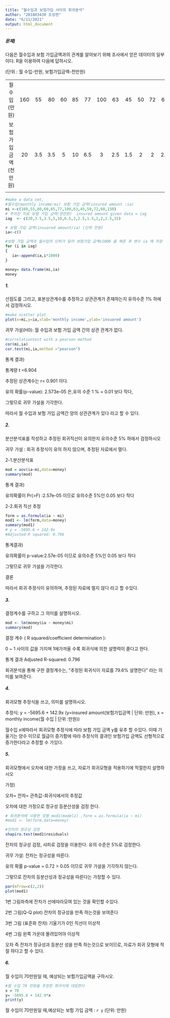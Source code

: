 ```yaml
---
title: "월수입과 보험가입 사이의 회귀분석"
author: "201803430 조성현"
date: "6/11/2021"
output: html_document
---
```


##### 문제)

다음은 월수입과 보험 가입금액과의 관계를 알아보기 위해 조사에서 얻은 데이터의 일부이다. R을 이용하여 다음에 답하시오. 

(단위 : 월 수입-만원, 보험가입금액-천만원)


|||||||||||||||
|:---:|:---:|:---:|:---:|:---:|:---:|:---:|:---:|:---:|:---:|:---:|:---:|:---:|:---:|
|월 수입 (만원)|	160	|55|	80|	60|	85|	77|	100|	63|	45|	50|72|60|150|
|보험가입금액 (천만원)|	20|	3.5|	3.5|	5|	10|	6.5|	3|	2.5|	1.5|	2|	2|	2.5|	15|
|||||||||||||||



```r
#make a data set,
#월수입(monthly income:mi) 보험 가입 금액(insured amount :ia)
mi <-c(160,55,80,60,85,77,100,63,45,50,72,60,150)
# 주어진 자료 보험 가입 금액(천만원)  insured amount given data = iag
iag  <- c(20,3.5,3.5,5,10,6.5,3,2.5,1.5,2,2,2.5,15)

# 보험 가입 금액(insuared amount/ia) (단위 만원) 
ia<-c()

#보험 가입 금액과 월수입의 단위가 달라 보험가입 금액x1000 을 해준 후 변수 ia 에 저장 
for (i in iag)
{
   ia<-append(ia,i*1000)
}

money= data.frame(mi,ia)
money
```

##### 1.	
산점도를 그리고, 표본상관계수를 추정하고 상관관계가 존재하는지 유의수준 1% 하에서 검정하시오. 

```r
#make scatter plot
plot(x=mi,y=ia,xlab='monthly income',ylab='insuared amount')          
```


귀무 가설(H0): 월 수입과 보험 가입 금액 간의 상관 관계가 없다.


```r
#correlationtest with a pearson method
cor(mi,ia)
cor.test(mi,ia,method ="pearson")
```




통계 결과)

통계량 t =6.904

추정된 상관계수는 r= 0.901 이다.

유의 확률(p-value): 2.573e-05 은,유의 수준 1 % = 0.01 보다 작다,
 
 그렇므로 귀무 가설을 기각한다.
 
 따라서 월 수입과 보험 가입 금액간 양의 상관관계가 있다 라고 할 수 있다.

 


##### 2.	

분산분석표를 작성하고 추정된 회귀직선이 유의한지 유의수준 5% 하에서 검정하시오

귀무 가설 : 회귀 추정식이 유의 하지 않으며, 추정된 자료에서 멀다.

2-1.분산분석표
```r
mod = aov(ia~mi,data=money)
summary(mod)
```
통계 결과)

 유의확률이  Pr(>F) :2.57e-05 이므로 유의수준 5%인 0.05 보다 작다
 
 
2-2.회귀 직선 추정 

```r
form = as.formula(ia ~ mi)
mod1 <- lm(form,data=money)
summary(mod1)
# y = -5695.6 + 142.9x
#Adjusted-R squared: 0.796
```

통계결과)

 유의확률이 p-value:2.57e-05 이므로 유의수준 5%인 0.05 보다 작다
 
 그렇므로 귀무 가설을 기각한다.

결론 

 따라서 회귀 추정식이 유의하며, 추정된 자료에 멀지 않다 라고 할 수있다.
 
 
##### 3.	
결정계수를 구하고 그 의미를 설명하시오. 
```r
mod <- lm(money$ia ~ money$mi)
summary(mod)
```

결정 계수 ( R squared/coefficient determination ):


0 ~ 1 사이의 값을 가지며 1에가까울 수록 회귀식에 의한 설명력이 졸다고 한다.

통계 결과 Adjusted R-squared:  0.796

회귀분석을 통해 구한 결정계수는, "추정된 회귀식이 자료를 79.6% 설명한다" 라는 의미를 보여준다.



##### 4.	
회귀모형 추정식을 쓰고, 의미를 설명하시오.


추정식:
y = -5695.6 + 142.9x
(y=insured amount(보험가입금액 | 단위: 만원), x = monthly income(월 수입 | 단위 :만원))

월수입 x에따라서 회귀모형 추정식에 따라 보험 가입 금액 y를 유추 할 수있다. 이때 기울기는 양수 이므로 월급이 
증가함에 따라 추정식의 결과인 보험가입 금액도 선형적으로 증가한다라고 추정할 수 가있다. 


##### 5.
회귀모형에서 오차에 대한 가정을 쓰고, 자료가 회귀모형을 적용하기에 적절한지 설명하시오

가정)

오차= 잔차= 관측값-회귀식에서의 추정값

오차에 대한 가정으로 정규성 등분산성을 검정 한다.

```r

# 회귀분석에 사용한 모형 mod1(model1) ,form = as.formula(ia ~ mi)
#mod1 <- lm(form,data=money)

#잔차의 정규성 검정
shapiro.test(mod1$residuals)
```
잔차의 정규성 검정, 샤피로 검정을 이용한다. 유의 수준은 5%로 검정한다.

귀무 가설: 잔차는 정규성을 따른다.

유의 확률 p-value = 0.72 > 0.05 이므로 귀무 가설을 기각하지 않는다.

그렇므로 잔차의 등분산성과 정규성을 따른다는 가정할 수 있다.

```r
par(mfrow=c(2,2))
plot(mod1)
```


1번 그림좌측에 잔차가 선에따라모여 있는 것을 확인할 수있다. 


2번 그림(Q-Q plot)
잔차의 정규성을 만족 하는것을 보여준다


3번 그림 (표준화 잔차)
기울기가 0인 직선이 이상적

4번 그림
왼쪽 가운데 몰려있어야 이상적

오차 즉 잔차가 정규성과 등분산 성을 만족 하는것으로 보이므로, 자료가 회귀 모형에 적절 하다고 할 수 있다.



##### 6.
월 수입이 70만원일 때, 예상되는 보험가입금액을 구하시오. 
```r
#월 수입 70 만원을 추정한 회귀식에 대입한다
x = 70
y= -5695.6 + 142.9*x
print(y)
```


월 수입이 70만원일 때,예상되는 보험 가입 금액 : `r y` (단위: 만원)







